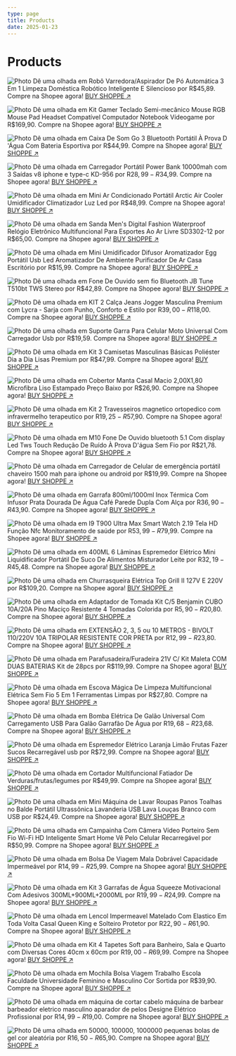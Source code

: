```yaml
---
type: page
title: Products
date: 2025-01-23
---
```


# Products



<Image
  src="/images/sg-11134201-7renu-m1stbhsjtxl037.jpg"
  alt="Photo"
  width={1125}
  height={750}
  priority
  className="next-image rounded-md"
/>
Dê uma olhada em Robô Varredora/Aspirador De Pó Automática 3 Em 1 Limpeza Doméstica Robótico Inteligente E Silencioso por R$45,89. Compre na Shopee agora!
[BUY SHOPPE ↗ ](https://t.co/NfKLfKGkDQ)

<Image
  src="/images/GiEPJavXwAAmgwy-24-01-25.jpeg"
  alt="Photo"
  width={1125}
  height={750}
  priority
  className="next-image rounded-md"
/>
Dê uma olhada em Kit Gamer Teclado Semi-mecânico Mouse RGB Mouse Pad Headset Compatível Computador Notebook Vídeogame por R$169,90. Compre na Shopee agora!
[BUY SHOPPE ↗ ](https://t.co/U9cZytt0Le)

<Image
  src="/images/GiERAk9X0AA-XDX-24-01-25.jpeg"
  alt="Photo"
  width={1125}
  height={750}
  priority
  className="next-image rounded-md"
/>
Dê uma olhada em Caixa De Som Go 3 Bluetooth Portátil À Prova D 'Água Com Bateria Esportiva por R$44,99. Compre na Shopee agora! 
[BUY SHOPPE ↗ ](https://t.co/pQjPKQneRm)


<Image
  src="/images/GhSXuvPWgAANN7N.jpeg"
  alt="Photo"
  width={1125}
  height={750}
  priority
  className="next-image rounded-md"
/>
Dê uma olhada em Carregador Portátil Power Bank 10000mah com 3 Saídas v8 iphone e type-c KD-956 por R$28,99 - R$34,99. Compre na Shopee agora!
[BUY SHOPPE ↗ ](https://t.co/srXYZHK6F6)


<Image
  src="/images/GiV9HpLWEAAhHPo-28-01-25.jpeg"
  alt="Photo"
  width={1125}
  height={750}
  priority
  className="next-image rounded-md"
/>
Dê uma olhada em Mini Ar Condicionado Portátil Arctic Air Cooler Umidificador Climatizador Luz Led por R$48,99. Compre na Shopee agora! 
[BUY SHOPPE ↗ ](https://t.co/DG1bRve3ts)

<Image
  src="/images/GiEPe65XwAA-g5G-24-01-25.jpeg"
  alt="Photo"
  width={1125}
  height={750}
  priority
  className="next-image rounded-md"
/>
Dê uma olhada em Sanda Men's Digital Fashion Waterproof Relógio Eletrônico Multifuncional Para Esportes Ao Ar Livre SD3302-12 por R$65,00. Compre na Shopee agora!
[BUY SHOPPE ↗ ](https://t.co/IfKp83fdWh)


<Image
  src="/images/GiERLqpWAAAhHge-24-01-25.jpeg"
  alt="Photo"
  width={1125}
  height={750}
  priority
  className="next-image rounded-md"
/>
Dê uma olhada em Mini Umidificador Difusor Aromatizador Egg Portátil Usb Led Aromatizador De Ambiente Purificador De Ar Casa Escritório por R$15,99. Compre na Shopee agora!
[BUY SHOPPE ↗ ](https://t.co/5XGQ15Qp5n)

<Image
  src="/images/GiEPlzQWYAA_BW0-24-01-25.jpeg"
  alt="Photo"
  width={1125}
  height={750}
  priority
  className="next-image rounded-md"
/>
Dê uma olhada em Fone De Ouvido sem fio Bluetooth JB Tune T510bt TWS Stereo por R$42,89. Compre na Shopee agora!
[BUY SHOPPE ↗ ](https://t.co/JYL0JToaZw)

<Image
  src="/images/GiEOqYRX0AAf8vR-24-01-25.jpeg"
  alt="Photo"
  width={1125}
  height={750}
  priority
  className="next-image rounded-md"
/>
Dê uma olhada em KIT 2 Calça Jeans Jogger Masculina Premium com Lycra - Sarja com Punho, Conforto e Estilo por R$39,00 - R$118,00. Compre na Shopee agora!
[BUY SHOPPE ↗ ](https://t.co/PJeqE9PYTw)

<Image
  src="/images/GiV61-nWwAEHbCU-28-01-25.jpeg"
  alt="Photo"
  width={1125}
  height={750}
  priority
  className="next-image rounded-md"
/>
Dê uma olhada em Suporte Garra Para Celular Moto Universal Com Carregador Usb por R$19,59. Compre na Shopee agora! 
[BUY SHOPPE ↗ ](https://t.co/q0SE4j9VFL)

<Image
  src="/images/GiV6IKBW0AAiK7s-28-01-25.jpeg"
  alt="Photo"
  width={1125}
  height={750}
  priority
  className="next-image rounded-md"
/>
Dê uma olhada em Kit 3 Camisetas Masculinas Básicas Poliéster Dia a Dia Lisas Premium por R$47,99. Compre na Shopee agora! 
[BUY SHOPPE ↗ ](https://t.co/fu9JUndeyN)

<Image
  src="/images/GiEPFnBXIAAzjaT-24-01-25.jpeg"
  alt="Photo"
  width={1125}
  height={750}
  priority
  className="next-image rounded-md"
/>
Dê uma olhada em Cobertor Manta Casal Macio 2,00X1,80 Microfibra Liso Estampado Preço Baixo por R$26,90. Compre na Shopee agora! 
[BUY SHOPPE ↗ ](https://t.co/JG2yR03fEj)


<Image
  src="/images/GhbbSSdXsAQ2bv3-28-01-25.jpeg"
  alt="Photo"
  width={1125}
  height={750}
  priority
  className="next-image rounded-md"
/>
Dê uma olhada em Kit 2 Travesseiros magnetico ortopedico com infravermelho terapeutico por R$19,25 - R$57,90. Compre na Shopee agora!
[BUY SHOPPE ↗ ](https://t.co/5th5Z3NKtX)

<Image
  src="/images/GhbViKeWAAI6W94.jpeg"
  alt="Photo"
  width={1125}
  height={750}
  priority
  className="next-image rounded-md"
/>
Dê uma olhada em M10 Fone De Ouvido bluetooth 5.1 Com display Led Tws Touch Redução De Ruído À Prova D'água Sem Fio por R$21,78. Compre na Shopee agora!
[BUY SHOPPE ↗ ](https://t.co/0bnDBtaHar)

<Image
  src="/images/GhbZ10_WAAEfmdF.jpeg"
  alt="Photo"
  width={1125}
  height={750}
  priority
  className="next-image rounded-md"
/>
Dê uma olhada em Carregador de Celular de emergência portátil chaveiro 1500 mah para iphone ou android por R$19,99. Compre na Shopee agora!
[BUY SHOPPE ↗ ](https://t.co/HOssmvRSRh)

<Image
  src="/images/GhbVrn5WAAMBlyN.jpeg"
  alt="Photo"
  width={1125}
  height={750}
  priority
  className="next-image rounded-md"
/>
Dê uma olhada em Garrafa 800ml/1000ml Inox Térmica Com Infusor Prata Dourada De Água Café Parede Dupla Com Alça por R$36,90 - R$43,90. Compre na Shopee agora!
[BUY SHOPPE ↗ ](https://t.co/MQDqSrdu3D)



<Image
  src="/images/GhbWUOnXoAA5hil.jpeg"
  alt="Photo"
  width={1125}
  height={750}
  priority
  className="next-image rounded-md"
/>
Dê uma olhada em I9 T900  Ultra Max Smart Watch 2.19 Tela HD Função Nfc Monitoramento de saúde por R$53,99 - R$79,99. Compre na Shopee agora!
[BUY SHOPPE ↗ ](https://t.co/vzTIcWfrG8)


<Image
  src="/images/GhbY-kaWAAoeokO.jpeg"
  alt="Photo"
  width={1125}
  height={750}
  priority
  className="next-image rounded-md"
/>
Dê uma olhada em 400ML 6 Lâminas Espremedor Elétrico Mini Liquidificador Portátil De Suco De Alimentos Misturador Leite por R$32,19 - R$45,48. Compre na Shopee agora!
[BUY SHOPPE ↗ ](https://t.co/wcKWlFuhEV)


<Image
  src="/images/GhbWojVWAAE66vu.jpeg"
  alt="Photo"
  width={1125}
  height={750}
  priority
  className="next-image rounded-md"
/>
Dê uma olhada em Churrasqueira Elétrica Top Grill II 127V E 220V por R$109,20. Compre na Shopee agora!
[BUY SHOPPE ↗ ](https://t.co/XKjUhc7lCx)

<Image
  src="/images/GiJxaUTXQAA6YfZ-28-01-25.jpeg"
  alt="Photo"
  width={1125}
  height={750}
  priority
  className="next-image rounded-md"
/>
Dê uma olhada em Adaptador de Tomada Kit C/5 Benjamin CUBO 10A/20A Pino Maciço Resistente 4 Tomadas Colorida por R$5,90 - R$20,80. Compre na Shopee agora!
[BUY SHOPPE ↗ ](https://t.co/XmvankcaNq)

<Image
  src="/images/GiJxlEbXUAAgdaj-28-01-25.jpeg"
  alt="Photo"
  width={1125}
  height={750}
  priority
  className="next-image rounded-md"
/>
Dê uma olhada em EXTENSÃO 2, 3, 5 ou 10 METROS - BIVOLT 110/220V 10A TRIPOLAR RESISTENTE COR PRETA por R$12,99 - R$23,80. Compre na Shopee agora!
[BUY SHOPPE ↗ ](https://t.co/PHuFxuEVaX)

<Image
  src="/images/GiEPshGXwAAZqUK-24-01-25.jpeg"
  alt="Photo"
  width={1125}
  height={750}
  priority
  className="next-image rounded-md"
/>
Dê uma olhada em Parafusadeira/Furadeira 21V C/ Kit Maleta COM DUAS BATERIAS Kit de 28pcs por R$119,99. Compre na Shopee agora! 
[BUY SHOPPE ↗ ](https://t.co/2C1AMyjsRF)


<Image
  src="/images/GiJt8-VXcAA6yLl-28-01-25.jpeg"
  alt="Photo"
  width={1125}
  height={750}
  priority
  className="next-image rounded-md"
/>
Dê uma olhada em Escova Mágica De Limpeza Multifuncional Elétrica Sem Fio 5 Em 1 Ferramentas Limpas por R$27,80. Compre na Shopee agora! 
[BUY SHOPPE ↗ ](https://t.co/7I7n7UMLb9)

<Image
  src="/images/GhbYw-4WAAAMiDh.jpeg"
  alt="Photo"
  width={1125}
  height={750}
  priority
  className="next-image rounded-md"
/>
Dê uma olhada em Bomba Elétrica De Galão Universal Com Carregamento USB Para Galão Garrafão De Água por R$19,68 - R$23,68. Compre na Shopee agora!
[BUY SHOPPE ↗ ](https://t.co/6TZBO8yxke)


<Image
  src="/images/GiEQkUXWwAEsYOK-24-01-25.jpeg"
  alt="Photo"
  width={1125}
  height={750}
  priority
  className="next-image rounded-md"
/>
Dê uma olhada em Espremedor Elétrico Laranja Limão Frutas Fazer Sucos Recarregável usb por R$72,99. Compre na Shopee agora! 
[BUY SHOPPE ↗ ](https://t.co/zAikJUFwii)

<Image
  src="/images/GiEQS4_XAAA_b_B-24-01-25.jpeg"
  alt="Photo"
  width={1125}
  height={750}
  priority
  className="next-image rounded-md"
/>
Dê uma olhada em Cortador Multifuncional Fatiador De Verduras/frutas/legumes por R$49,99. Compre na Shopee agora! 
[BUY SHOPPE ↗ ](https://t.co/hls0rcDNBd)

<Image
  src="/images/68747470733a2f2f7062732e7477696d672e636f6d2f6d656469612f4768626a4a3338584d4141317351533f666f726d61743d6a7067266e616d653d736d616c6c.jpeg"
  alt="Photo"
  width={1125}
  height={750}
  priority
  className="next-image rounded-md"
/>
Dê uma olhada em Mini Máquina de Lavar Roupas Panos Toalhas no Balde Portátil Ultrassônica Lavanderia USB Lava Louças Branco com USB por R$24,49. Compre na Shopee agora!
[BUY SHOPPE ↗ ](https://t.co/ph6UWxXxyF)


<Image
  src="/images/GiEQNUlXoAEIiLe-24-01-25.jpeg"
  alt="Photo"
  width={1125}
  height={750}
  priority
  className="next-image rounded-md"
/>
Dê uma olhada em Campainha Com Câmera Vídeo Porteiro Sem Fio Wi-Fi HD Inteligente Smart Home Vê Pelo Celular Recarregável por R$50,99. Compre na Shopee agora!
[BUY SHOPPE ↗ ](https://t.co/4s3kCjLDzY)

<Image
  src="/images/GiJvy6pWsAA2MA-28-01-25.jpeg"
  alt="Photo"
  width={1125}
  height={750}
  priority
  className="next-image rounded-md"
/>
Dê uma olhada em Bolsa De Viagem Mala Dobrável Capacidade Impermeável por R$14,99 - R$25,99. Compre na Shopee agora! 
[BUY SHOPPE ↗ ](https://t.co/9qLyAUnruv)

<Image
  src="/images/GhbhE3WW8AAA8y8.jpeg"
  alt="Photo"
  width={1125}
  height={750}
  priority
  className="next-image rounded-md"
/>
Dê uma olhada em Kit 3 Garrafas de Água Squeeze Motivacional Com Adesivos 300ML+900ML+2000ML por R$19,99 - R$24,99. Compre na Shopee agora!
[BUY SHOPPE ↗ ](https://t.co/eFcdrHK4B3)

<Image
  src="/images/GiEQYtpXwAA0MSi-24-01-25.jpeg"
  alt="Photo"
  width={1125}
  height={750}
  priority
  className="next-image rounded-md"
/>
Dê uma olhada em Lencol Impermeavel Matelado Com Elastico Em Toda Volta Casal Queen King e Solteiro Protetor por R$22,90 - R$61,90. Compre na Shopee agora!
[BUY SHOPPE ↗ ](https://t.co/POHlUoKRUS)


<Image
  src="/images/GiJsiZEXIAA2cWL-28-01-25.jpeg"
  alt="Photo"
  width={1125}
  height={750}
  priority
  className="next-image rounded-md"
/>
Dê uma olhada em Kit 4 Tapetes Soft para Banheiro, Sala e Quarto com Diversas Cores 40cm x 60cm por R$19,00 - R$69,99. Compre na Shopee agora!
[BUY SHOPPE ↗ ](https://t.co/brnHj33AZF)

<Image
  src="/images/GhbiitHX0AAaB_p.jpeg"
  alt="Photo"
  width={1125}
  height={750}
  priority
  className="next-image rounded-md"
/>
Dê uma olhada em Mochila Bolsa Viagem Trabalho Escola Faculdade Universidade Feminino e Masculino Cor Sortida por R$39,90. Compre na Shopee agora!
[BUY SHOPPE ↗ ](https://t.co/GRkEu5KeEe)

<Image
  src="/images/GiEQMpPX0AAMnyv-24-01-25.jpeg"
  alt="Photo"
  width={1125}
  height={750}
  priority
  className="next-image rounded-md"
/>
Dê uma olhada em máquina de cortar cabelo máquina de barbear barbeador eletrico masculino aparador de pelos Designe Elétrico Profissional por R$14,99 - R$19,00. Compre na Shopee agora!
[BUY SHOPPE ↗ ](https://t.co/QdUmC9q1EF)


<Image
  src="/images/GiJtRowWgAAHbhs-28-01-25.jpeg"
  alt="Photo"
  width={1125}
  height={750}
  priority
  className="next-image rounded-md"
/>
Dê uma olhada em 50000, 100000, 1000000 pequenas bolas de gel cor aleatória por R$16,50 - R$65,90. Compre na Shopee agora! 
[BUY SHOPPE ↗ ](https://t.co/hqtuzbxQHC)


